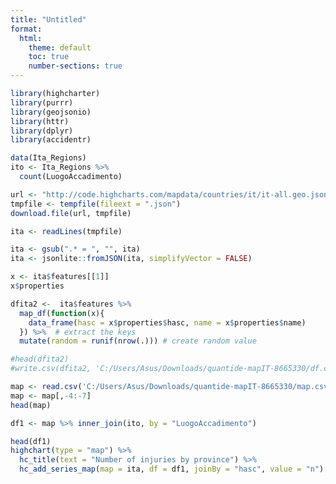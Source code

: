 ```yaml
---
title: "Untitled"
format:
  html:
    theme: default
    toc: true
    number-sections: true
---
```


```r
library(highcharter)
library(purrr)
library(geojsonio)
library(httr)
library(dplyr)
library(accidentr)
```

```r
data(Ita_Regions)
ito <- Ita_Regions %>%
  count(LuogoAccadimento)
```


```r
url <- "http://code.highcharts.com/mapdata/countries/it/it-all.geo.json"
tmpfile <- tempfile(fileext = ".json")
download.file(url, tmpfile)
```


```r
ita <- readLines(tmpfile)

ita <- gsub(".* = ", "", ita)
ita <- jsonlite::fromJSON(ita, simplifyVector = FALSE)

x <- ita$features[[1]]
x$properties

dfita2 <-  ita$features %>% 
  map_df(function(x){
    data_frame(hasc = x$properties$hasc, name = x$properties$name)
  }) %>%  # extract the keys
  mutate(random = runif(nrow(.))) # create random value
```
```r
#head(dfita2)
#write.csv(dfita2, 'C:/Users/Asus/Downloads/quantide-mapIT-8665330/df.csv', row.names = FALSE)

map <- read.csv('C:/Users/Asus/Downloads/quantide-mapIT-8665330/map.csv')
map <- map[,-4:-7]
head(map)

df1 <- map %>% inner_join(ito, by = "LuogoAccadimento")
```

```r
head(df1)
highchart(type = "map") %>% 
  hc_title(text = "Number of injuries by province") %>% 
  hc_add_series_map(map = ita, df = df1, joinBy = "hasc", value = "n")

```


